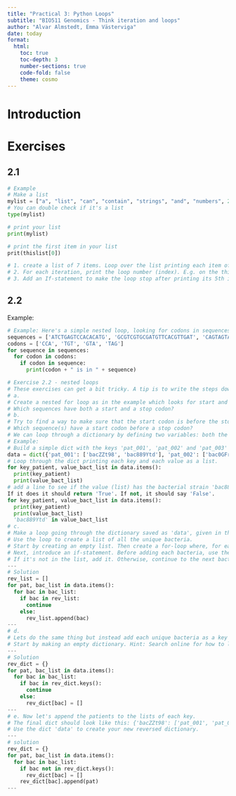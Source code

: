 ```yaml
---
title: "Practical 3: Python Loops"
subtitle: "BIO511 Genomics - Think iteration and loops"
author: "Alvar Almstedt, Emma Västerviga"
date: today
format: 
  html:
    toc: true
    toc-depth: 3
    number-sections: true
    code-fold: false
    theme: cosmo
---
```


# Introduction


# Exercises

## 2.1

```python
# Example
# Make a list
mylist = ["a", "list", "can", "contain", "strings", "and", "numbers", 2]
# You can double check if it's a list
type(mylist)

# print your list
print(mylist)

# print the first item in your list
prit(thislist[0])
```


```python
# 1. create a list of 7 items. Loop over the list printing each item of the list. 
# 2. For each iteration, print the loop number (index). E.g. on the third loop (iteration) its supposed to print a "3".
# 3. Add an If-statement to make the loop stop after printing its 5th item. 
```

## 2.2

Example:
```python
# Example: Here's a simple nested loop, looking for codons in sequences.
sequences = ['ATCTGAGTCCACACATG', 'GCGTCGTGCGATGTTCACGTTGAT', 'CAGTAGTACTCAGT', 'GGTATGCTAGACGAGATCTAATA']
codons = ['CCA', 'TGT', 'GTA', 'TAG']
for sequence in sequences:
  for codon in codons:
    if codon in sequence:
      print(codon + " is in " + sequence)
```


```python
# Exercise 2.2 - nested loops
# These exercises can get a bit tricky. A tip is to write the steps down in plain text before writing the actual code, to keep track of things.
# a.
# Create a nested for loop as in the example which looks for start and stop codons in the list sequences.
# Which sequences have both a start and a stop codon?
# b.
# Try to find a way to make sure that the start codon is before the stop codon in a sequence.
# Which sequence(s) have a start codon before a stop codon? 
# We can loop through a dictionary by defining two variables: both the key and value.
# Example:
# Build a simple dict with the keys 'pat_001', 'pat_002' and 'pat_003' that has a value each. Here, the values are list:
data = dict({'pat_001': ['bacZZt98', 'bac889Ytd'], 'pat_002': ['bac0GFrr'], 'pat_003': ['bac889Ytd', 'bacFq55Hj', 'bacZZt98']})
# Loop through the dict printing each key and each value as a list.
for key_patient, value_bact_list in data.items():  
  print(key_patient)
  print(value_bact_list)
# add a line to see if the value (list) has the bacterial strain 'bac889Ytd'. 
If it does it should return 'True'. If not, it should say 'False'.
for key_patient, value_bact_list in data.items():  
  print(key_patient)
  print(value_bact_list)
  'bac889Ytd' in value_bact_list
# c.
# Make a loop going through the dictionary saved as 'data', given in the example.
# Use the loop to create a list of all the unique bacteria.
# Start by creating an empty list. Then create a for-loop where, for each iteration, you add the current bacteria to the list.
# Next, introduce an if-statement. Before adding each bacteria, use the if-statement to check whether the bacteria is or is not already in the list. 
# If it's not in the list, add it. Otherwise, continue to the next bacteria. See if you can use a search engine (like google) to figure out how to append items to a list. 
---
# Solution
rev_list = []
for pat, bac_list in data.items():
  for bac in bac_list:
    if bac in rev_list:
      continue
    else:
      rev_list.append(bac)
---
# d.
# Lets do the same thing but instead add each unique bacteria as a key in a dictionary. The values can be empty lists.
# Start by making an empty dictionary. Hint: Search online for how to list the keys in a dict, in order to compare each bacteria to the dict you're building. 
---
# Solution
rev_dict = {}
for pat, bac_list in data.items():
  for bac in bac_list:
    if bac in rev_dict.keys():
      continue
    else:
      rev_dict[bac] = []
---
# e. Now let's append the patients to the lists of each key.
# The final dict should look like this: {'bacZZt98': ['pat_001', 'pat_003'], 'bac889Ytd': ['pat_001', 'pat_003'], 'bac0GFrr': ['pat_002'], 'bacFq55Hj': ['pat_003']}
# Use the dict 'data' to create your new reversed dictionary.
---
# solution
rev_dict = {}
for pat, bac_list in data.items():
  for bac in bac_list:
    if bac not in rev_dict.keys():
      rev_dict[bac] = []
    rev_dict[bac].append(pat)
---
```
